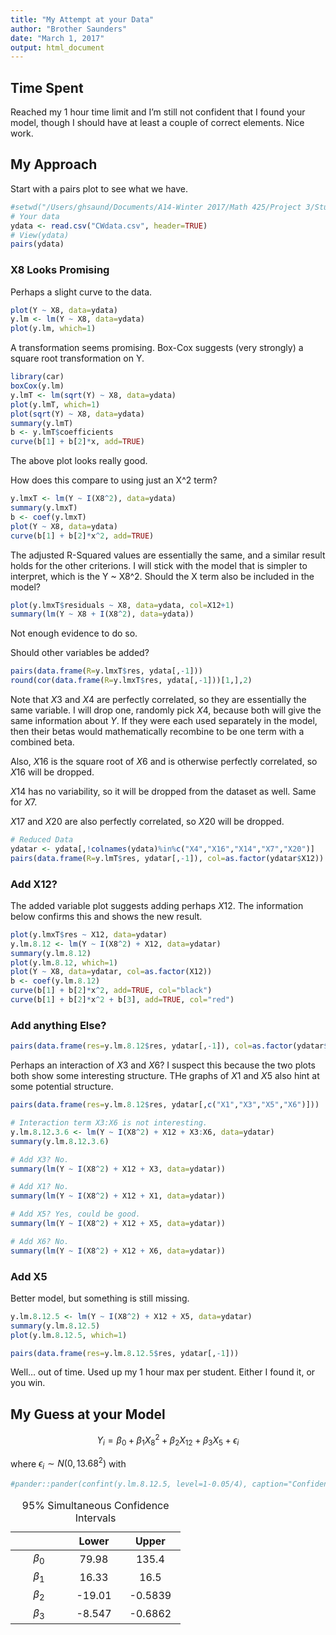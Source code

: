---
title: "My Attempt at your Data"
author: "Brother Saunders"
date: "March 1, 2017"
output: html_document
---

## Time Spent

Reached my 1 hour time limit and I'm still not confident that I found your model, though I should have at least a couple of correct elements. Nice work.


## My Approach

Start with a pairs plot to see what we have.

```{r, fig.width=10, fig.height=10}
#setwd("/Users/ghsaund/Documents/A14-Winter 2017/Math 425/Project 3/Student Data/Cortland Watson")
# Your data
ydata <- read.csv("CWdata.csv", header=TRUE)
# View(ydata)
pairs(ydata)
```

### X8 Looks Promising

Perhaps a slight curve to the data. 

```{r}
plot(Y ~ X8, data=ydata)
y.lm <- lm(Y ~ X8, data=ydata)
plot(y.lm, which=1)
```

A transformation seems promising. Box-Cox suggests (very strongly) a square root transformation on Y.

```{r}
library(car)
boxCox(y.lm)
y.lmT <- lm(sqrt(Y) ~ X8, data=ydata)
plot(y.lmT, which=1)
plot(sqrt(Y) ~ X8, data=ydata)
summary(y.lmT)
b <- y.lmT$coefficients
curve(b[1] + b[2]*x, add=TRUE)
```

The above plot looks really good. 

How does this compare to using just an X^2 term?

```{r}
y.lmxT <- lm(Y ~ I(X8^2), data=ydata)
summary(y.lmxT)
b <- coef(y.lmxT)
plot(Y ~ X8, data=ydata)
curve(b[1] + b[2]*x^2, add=TRUE)
```

The adjusted R-Squared values are essentially the same, and a similar result holds for the other criterions. I will stick with the model that is simpler to interpret, which is the Y ~ X8^2. Should the X term also be included in the model?

```{r}
plot(y.lmxT$residuals ~ X8, data=ydata, col=X12+1)
summary(lm(Y ~ X8 + I(X8^2), data=ydata))
```

Not enough evidence to do so.

Should other variables be added?

```{r, fig.width=10, fig.height=10}
pairs(data.frame(R=y.lmxT$res, ydata[,-1]))
round(cor(data.frame(R=y.lmxT$res, ydata[,-1]))[1,],2)
```

Note that $X3$ and $X4$ are perfectly correlated, so they are essentially the same variable. I will drop one, randomly pick $X4$, because both will give the same information about $Y$. If they were each used separately in the model, then their betas would mathematically recombine to be one term with a combined beta.

Also, $X16$ is the square root of $X6$ and is otherwise perfectly correlated, so $X16$ will be dropped.

$X14$ has no variability, so it will be dropped from the dataset as well. Same for $X7$.

$X17$ and $X20$ are also perfectly correlated, so $X20$ will be dropped.

```{r, fig.width=10, fig.height=10}
# Reduced Data
ydatar <- ydata[,!colnames(ydata)%in%c("X4","X16","X14","X7","X20")]
pairs(data.frame(R=y.lmT$res, ydatar[,-1]), col=as.factor(ydatar$X12))
```

### Add X12?

The added variable plot suggests adding perhaps $X12$. The information below confirms this and shows the new result.

```{r}
plot(y.lmxT$res ~ X12, data=ydatar)
y.lm.8.12 <- lm(Y ~ I(X8^2) + X12, data=ydatar)
summary(y.lm.8.12)
plot(y.lm.8.12, which=1)
plot(Y ~ X8, data=ydatar, col=as.factor(X12))
b <- coef(y.lm.8.12)
curve(b[1] + b[2]*x^2, add=TRUE, col="black")
curve(b[1] + b[2]*x^2 + b[3], add=TRUE, col="red")
```


### Add anything Else?

```{r, fig.width=10, fig.height=10}
pairs(data.frame(res=y.lm.8.12$res, ydatar[,-1]), col=as.factor(ydatar$X11))
```

Perhaps an interaction of $X3$ and $X6$? I suspect this because the two plots both show some interesting structure. THe graphs of $X1$ and $X5$ also hint at some potential structure.

```{r}
pairs(data.frame(res=y.lm.8.12$res, ydatar[,c("X1","X3","X5","X6")]))

# Interaction term X3:X6 is not interesting.
y.lm.8.12.3.6 <- lm(Y ~ I(X8^2) + X12 + X3:X6, data=ydatar)
summary(y.lm.8.12.3.6)

# Add X3? No.
summary(lm(Y ~ I(X8^2) + X12 + X3, data=ydatar))

# Add X1? No.
summary(lm(Y ~ I(X8^2) + X12 + X1, data=ydatar))

# Add X5? Yes, could be good.
summary(lm(Y ~ I(X8^2) + X12 + X5, data=ydatar))

# Add X6? No.
summary(lm(Y ~ I(X8^2) + X12 + X6, data=ydatar))
```

### Add X5

Better model, but something is still missing.

```{r}
y.lm.8.12.5 <- lm(Y ~ I(X8^2) + X12 + X5, data=ydatar)
summary(y.lm.8.12.5)
plot(y.lm.8.12.5, which=1)
```

```{r, fig.width=10, fig.height=10}
pairs(data.frame(res=y.lm.8.12.5$res, ydatar[,-1]))
```

Well... out of time. Used up my 1 hour max per student. Either I found it, or you win.



## My Guess at your Model

$$
  Y_i = \beta_0 + \beta_1 X_8^2 + \beta_2 X_{12} + \beta_3 X_5 + \epsilon_i
$$

where $\epsilon_i \sim N(0, 13.68^2)$ with

```{r}
#pander::pander(confint(y.lm.8.12.5, level=1-0.05/4), caption="Confidence Intervales")
```

--------------------------------------
     &nbsp;        Lower      Upper 
----------------- --------- ----------
  $\beta_0$        79.98     135.4   

   $\beta_1$        16.33      16.5   

   $\beta_2$        -19.01    -0.5839  

   $\beta_3$        -8.547    -0.6862  
--------------------------------------

Table: 95% Simultaneous Confidence Intervals

